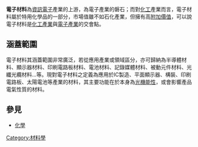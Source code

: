 {{tone|time=2010-02-11T14:05:42+00:00}}
'''電子材料'''為[[資訊|資訊]][[電子|電子]]產業的上游，為電子產業的磐石；而對[[化工|化工]]產業而言，電子材料屬於特用化學品的一部分，市場值雖不如石化產業，但擁有高[[附加價值|附加價值]]，可以說電子材料是[[化工產業|化工產業]]與[[電子產業|電子產業]]的交會點。

==涵蓋範圍==
電子材料其涵蓋範圍非常廣泛，若從應用產業或領域區分，亦可歸納為半導體材料、顯示器材料、印刷電路板材料、電池材料、記錄媒體材料、被動元件材料、光纖光纜材料…等。現對電子材料之定義為應用於IC製造、平面顯示器、構裝、印刷電路板、太陽電池等產業的材料，其主要功能在於本身為[[光機能性|光機能性]]，或會影響產品電氣性質的材料。

==參見==
*[[化學|化學]]

[[Category:材料學|Category:材料學]]